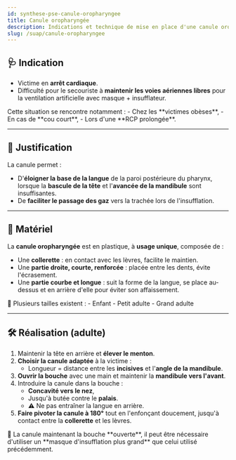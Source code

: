 ---
id: synthese-pse-canule-oropharyngee
title: Canule oropharyngée
description: Indications et technique de mise en place d'une canule oropharyngée
slug: /suap/canule-oropharyngee
---


## 🩺 Indication

- Victime en **arrêt cardiaque**.
- Difficulté pour le secouriste à **maintenir les voies aériennes libres** pour la ventilation artificielle avec masque + insufflateur.

<Admonition type="info">
Cette situation se rencontre notamment :
- Chez les **victimes obèses**,
- En cas de **cou court**,
- Lors d'une **RCP prolongée**.
</Admonition>

---

## 🎯 Justification

La canule permet :

- D'**éloigner la base de la langue** de la paroi postérieure du pharynx, lorsque la **bascule de la tête** et l'**avancée de la mandibule** sont insuffisantes.
- De **faciliter le passage des gaz** vers la trachée lors de l'insufflation.

---

## 🧰 Matériel

La **canule oropharyngée** est en plastique, à **usage unique**, composée de :

- Une **collerette** : en contact avec les lèvres, facilite le maintien.
- Une **partie droite, courte, renforcée** : placée entre les dents, évite l'écrasement.
- Une **partie courbe et longue** : suit la forme de la langue, se place au-dessus et en arrière d'elle pour éviter son affaissement.

<Admonition type="info">
📏 Plusieurs tailles existent :
- Enfant
- Petit adulte
- Grand adulte
</Admonition>

---

## 🛠️ Réalisation (adulte)

1. Maintenir la tête en arrière et **élever le menton**.
2. **Choisir la canule adaptée** à la victime :
   - Longueur = distance entre les **incisives** et l'**angle de la mandibule**.
3. **Ouvrir la bouche** avec une main et maintenir la **mandibule vers l'avant**.
4. Introduire la canule dans la bouche :
   - **Concavité vers le nez**,
   - Jusqu'à butée contre le **palais**.
   - ⚠️ Ne pas entraîner la langue en arrière.
5. **Faire pivoter la canule à 180°** tout en l'enfonçant doucement, jusqu'à contact entre la **collerette** et les lèvres.

<Admonition type="warning">
📌 La canule maintenant la bouche **ouverte**, il peut être nécessaire d'utiliser un **masque d'insufflation plus grand** que celui utilisé précédemment.
</Admonition>

